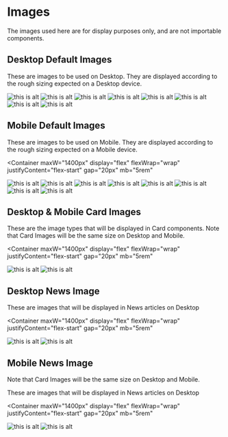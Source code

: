 
# Images

The images used here are for display purposes only, and are not importable components.

## Desktop Default Images

These are images to be used on Desktop. They are displayed according to the rough sizing expected on a Desktop device.

<Container mb="5rem" maxW="1400px">
  <Image mt="5rem" maxW="700px" src={CardImageOne} alt="this is alt" />
  <Image mt="5rem" maxW="700px" src={CardImageTwo} alt="this is alt" />
  <Image mt="5rem" maxW="700px" src={CardImageThree} alt="this is alt" />
  <Image mt="5rem" maxW="700px" src={CardImageFour} alt="this is alt" />
  <Image mt="5rem" maxW="700px" src={CardImageFive} alt="this is alt" />
  <Image mt="5rem" maxW="700px" src={CardImageSix} alt="this is alt" />
  <Image mt="5rem" maxW="700px" src={CardImageSeven} alt="this is alt" />
  <Image mt="5rem" maxW="700px" src={CardImageEight} alt="this is alt" />
</Container>

## Mobile Default Images

These are images to be used on Mobile. They are displayed according to the rough sizing expected on a Mobile device.

<Container
  maxW="1400px"
  display="flex"
  flexWrap="wrap"
  justifyContent="flex-start"
  gap="20px"
  mb="5rem"
>
  <Image maxW="340px" src={CardImageOne} alt="this is alt" />
  <Image maxW="340px" src={CardImageTwo} alt="this is alt" />
  <Image maxW="340px" src={CardImageThree} alt="this is alt" />
  <Image maxW="340px" src={CardImageFour} alt="this is alt" />
  <Image maxW="340px" src={CardImageFive} alt="this is alt" />
  <Image maxW="340px" src={CardImageSix} alt="this is alt" />
  <Image maxW="340px" src={CardImageSeven} alt="this is alt" />
  <Image maxW="340px" src={CardImageEight} alt="this is alt" />
</Container>

## Desktop & Mobile Card Images

These are the image types that will be displayed in Card components. Note that Card Images will be the same size on Desktop and Mobile.

<Container
  maxW="1400px"
  display="flex"
  flexWrap="wrap"
  justifyContent="flex-start"
  gap="20px"
  mb="5rem"
>
  <Image maxW="340px" src={CardVerticalImage} alt="this is alt" />
  <Image maxW="535px" src={CardHorizontalImage} alt="this is alt" />
</Container>

## Desktop News Image

These are images that will be displayed in News articles on Desktop

<Container
  maxW="1400px"
  display="flex"
  flexWrap="wrap"
  justifyContent="flex-start"
  gap="20px"
  mb="5rem"
>
  <Image minW="1000px" src={NewsImage} alt="this is alt" />
  <Image maxW="750px" src={NewsImage} alt="this is alt" />
</Container>

## Mobile News Image

Note that Card Images will be the same size on Desktop and Mobile.

These are images that will be displayed in News articles on Desktop

<Container
  maxW="1400px"
  display="flex"
  flexWrap="wrap"
  justifyContent="flex-start"
  gap="20px"
  mb="5rem"
>
  <Image maxW="340px" src={NewsImage} alt="this is alt" />
  <Image maxW="292px" src={NewsImage} alt="this is alt" />
</Container>
